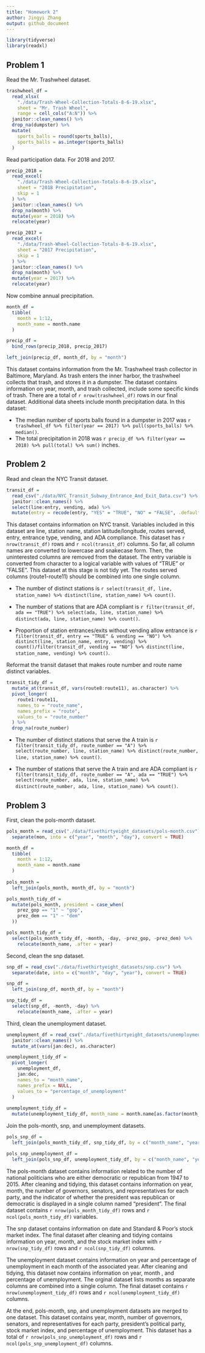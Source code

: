 ```yaml
---
title: "Homework 2"
author: Jingyi Zhang
output: github_document
---
```


```r
library(tidyverse)
library(readxl)
```

## Problem 1 

Read the Mr. Trashwheel dataset.

```r
trashwheel_df = 
  read_xlsx(
    "./data/Trash-Wheel-Collection-Totals-8-6-19.xlsx",
    sheet = "Mr. Trash Wheel",
    range = cell_cols("A:N")) %>%
  janitor::clean_names() %>%
  drop_na(dumpster) %>%
  mutate(
    sports_balls = round(sports_balls),
    sports_balls = as.integer(sports_balls)
  )
```

Read participation data. For 2018 and 2017.

```r
precip_2018 = 
  read_excel(
    "./data/Trash-Wheel-Collection-Totals-8-6-19.xlsx",
    sheet = "2018 Precipitation",
    skip = 1
  ) %>%
  janitor::clean_names() %>%
  drop_na(month) %>%
  mutate(year = 2018) %>%
  relocate(year)

precip_2017 = 
  read_excel(
    "./data/Trash-Wheel-Collection-Totals-8-6-19.xlsx",
    sheet = "2017 Precipitation",
    skip = 1
  ) %>%
  janitor::clean_names() %>%
  drop_na(month) %>%
  mutate(year = 2017) %>%
  relocate(year)
```

Now combine annual precipitation.

```r
month_df = 
  tibble(
    month = 1:12,
    month_name = month.name
  )

precip_df = 
  bind_rows(precip_2018, precip_2017)

left_join(precip_df, month_df, by = "month")
```

This dataset contains information from the Mr. Trashwheel trash collector in Baltimore, Maryland. As trash enters the inner harbor, the trashwheel collects that trash, and stores it in a dumpster. The dataset contains information on year, month, and trash collected, include some specific kinds of trash. There are a total of `r nrow(trashwheel_df)` rows in our final dataset. Additional data sheets include month precipitation data. In this dataset:

* The median number of sports balls found in a dumpster in 2017 was `r trashwheel_df %>% filter(year == 2017) %>% pull(sports_balls) %>% median()`.
* The total precipitation in 2018 was `r precip_df %>% filter(year == 2018) %>% pull(total) %>% sum()` inches.

## Problem 2

Read and clean the NYC Transit dataset.

```r
transit_df =
  read_csv("./data/NYC_Transit_Subway_Entrance_And_Exit_Data.csv") %>%
  janitor::clean_names() %>%
  select(line:entry, vending, ada) %>%
  mutate(entry = recode(entry, "YES" = "TRUE", "NO" = "FALSE", .default = NULL))
```

This dataset contains information on NYC transit. Variables included in this dataset are line, station name, station latitude/longitude, routes served, entry, entrance type, vending, and ADA compliance. This dataset has `r nrow(transit_df)` rows and `r ncol(transit_df)` columns. So far, all column names are converted to lowercase and snakecase form. Then, the uninterested columns are removed from the dataset. The entry variable is converted from character to a logical variable with values of "TRUE" or "FALSE". This dataset at this stage is not tidy yet. The routes served columns (route1-route11) should be combined into one single column.  



* The number of distinct stations is `r select(transit_df, line, station_name) %>% distinct(line, station_name) %>% count()`. 

* The number of stations that are ADA compliant is `r filter(transit_df, ada == "TRUE") %>% select(ada, line, station_name) %>% distinct(ada, line, station_name) %>% count()`.

* Proportion of station entrances/exits without vending allow entrance is `r filter(transit_df, entry == "TRUE" & vending == "NO") %>% distinct(line, station_name, entry, vending) %>% count()/filter(transit_df, vending == "NO") %>% distinct(line, station_name, vending) %>% count()`.




Reformat the transit dataset that makes route number and route name distinct variables.

```r
transit_tidy_df = 
  mutate_at(transit_df, vars(route8:route11), as.character) %>%
  pivot_longer(
    route1:route11,
    names_to = "route_name",
    names_prefix = "route",
    values_to = "route_number"
  ) %>%
  drop_na(route_number)
```

* The number of distinct stations that serve the A train is `r filter(transit_tidy_df, route_number == "A") %>% select(route_number, line, station_name) %>% distinct(route_number, line, station_name) %>% count()`.

* The number of stations that serve the A train and are ADA compliant is `r filter(transit_tidy_df, route_number == "A", ada == "TRUE") %>% select(route_number, ada, line, station_name) %>%  distinct(route_number, ada, line, station_name) %>% count()`.



## Problem 3

First, clean the pols-month dataset.

```r
pols_month = read_csv("./data/fivethirtyeight_datasets/pols-month.csv") %>%
  separate(mon, into = c("year", "month", "day"), convert = TRUE)

month_df =
  tibble(
    month = 1:12,
    month_name = month.name
  )
  
pols_month = 
  left_join(pols_month, month_df, by = "month")

pols_month_tidy_df =
  mutate(pols_month, president = case_when(
    prez_gop == "1" ~ "gop",
    prez_dem == "1" ~ "dem"
  ))

pols_month_tidy_df = 
  select(pols_month_tidy_df, -month, -day, -prez_gop, -prez_dem) %>%
    relocate(month_name, .after = year)
```


Second, clean the snp dataset.

```r
snp_df = read_csv("./data/fivethirtyeight_datasets/snp.csv") %>%
  separate(date, into = c("month", "day", "year"), convert = TRUE)

snp_df = 
  left_join(snp_df, month_df, by = "month")

snp_tidy_df =
  select(snp_df, -month, -day) %>%
    relocate(month_name, .after = year)
```

Third, clean the unemployment dataset.

```r
unemployment_df = read_csv("./data/fivethirtyeight_datasets/unemployment.csv") %>%
  janitor::clean_names() %>%
  mutate_at(vars(jan:dec), as.character)

unemployment_tidy_df =
  pivot_longer(
    unemployment_df,
    jan:dec,
    names_to = "month_name",
    names_prefix = NULL,
    values_to = "percentage_of_unemployment"
  )
    
unemployment_tidy_df =
  mutate(unemployment_tidy_df, month_name = month.name[as.factor(month_name)])
```

Join the pols-month, snp, and unemployment datasets.

```r
pols_snp_df =
  left_join(pols_month_tidy_df, snp_tidy_df, by = c("month_name", "year"))

pols_snp_unemployment_df =
  left_join(pols_snp_df, unemployment_tidy_df, by = c("month_name", "year"))
```


The pols-month dataset contains information related to the number of national politicians who are either democratic or republican from 1947 to 2015. After cleaning and tidying, this dataset contains information on year, month, the number of governors, senators, and representatives for each party, and the indicator of whether the president was republican or democratic is displayed in a single column named "president". The final dataset contains `r nrow(pols_month_tidy_df)` rows and `r ncol(pols_month_tidy_df)` variables. 

The snp dataset contains information on date and Standard & Poor's stock market index. The final dataset after cleaning and tidying contains information on year, month, and the stock market index with `r nrow(snp_tidy_df)` rows and `r ncol(snp_tidy_df)` columns.

The unemployment dataset contains information on year and percentage of unemployment in each month of the associated year. After cleaning and tidying, this dataset now contains information on year, month , and percentage of unemployment. The orginal dataset lists months as separate columns are combined into a single column. The final dataset contains `r nrow(unemployment_tidy_df)` rows and `r ncol(unemployment_tidy_df)` columns.

At the end, pols-month, snp, and unemployment datasets are merged to one dataset. This dataset contains year, month, number of governors, senators, and representatives for each party, president's political party, stock market index, and percentage of unemployment. This dataset has a total of `r nrow(pols_snp_unemployment_df)` rows and `r ncol(pols_snp_unemployment_df)` columns.









